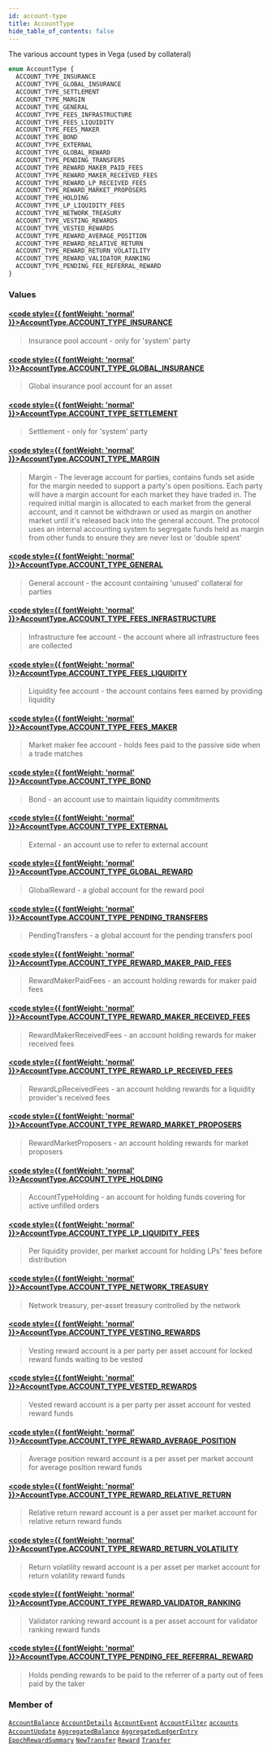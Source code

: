 ```yaml
---
id: account-type
title: AccountType
hide_table_of_contents: false
---
```








The various account types in Vega (used by collateral)

```graphql
enum AccountType {
  ACCOUNT_TYPE_INSURANCE
  ACCOUNT_TYPE_GLOBAL_INSURANCE
  ACCOUNT_TYPE_SETTLEMENT
  ACCOUNT_TYPE_MARGIN
  ACCOUNT_TYPE_GENERAL
  ACCOUNT_TYPE_FEES_INFRASTRUCTURE
  ACCOUNT_TYPE_FEES_LIQUIDITY
  ACCOUNT_TYPE_FEES_MAKER
  ACCOUNT_TYPE_BOND
  ACCOUNT_TYPE_EXTERNAL
  ACCOUNT_TYPE_GLOBAL_REWARD
  ACCOUNT_TYPE_PENDING_TRANSFERS
  ACCOUNT_TYPE_REWARD_MAKER_PAID_FEES
  ACCOUNT_TYPE_REWARD_MAKER_RECEIVED_FEES
  ACCOUNT_TYPE_REWARD_LP_RECEIVED_FEES
  ACCOUNT_TYPE_REWARD_MARKET_PROPOSERS
  ACCOUNT_TYPE_HOLDING
  ACCOUNT_TYPE_LP_LIQUIDITY_FEES
  ACCOUNT_TYPE_NETWORK_TREASURY
  ACCOUNT_TYPE_VESTING_REWARDS
  ACCOUNT_TYPE_VESTED_REWARDS
  ACCOUNT_TYPE_REWARD_AVERAGE_POSITION
  ACCOUNT_TYPE_REWARD_RELATIVE_RETURN
  ACCOUNT_TYPE_REWARD_RETURN_VOLATILITY
  ACCOUNT_TYPE_REWARD_VALIDATOR_RANKING
  ACCOUNT_TYPE_PENDING_FEE_REFERRAL_REWARD
}
```


### Values

#### [<code style={{ fontWeight: 'normal' }}>AccountType.<b>ACCOUNT_TYPE_INSURANCE</b></code>](#) 
> Insurance pool account - only for 'system' party
> 

#### [<code style={{ fontWeight: 'normal' }}>AccountType.<b>ACCOUNT_TYPE_GLOBAL_INSURANCE</b></code>](#) 
> Global insurance pool account for an asset
> 

#### [<code style={{ fontWeight: 'normal' }}>AccountType.<b>ACCOUNT_TYPE_SETTLEMENT</b></code>](#) 
> Settlement - only for 'system' party
> 

#### [<code style={{ fontWeight: 'normal' }}>AccountType.<b>ACCOUNT_TYPE_MARGIN</b></code>](#) 
> Margin - The leverage account for parties, contains funds set aside for the margin needed to support
a party's open positions. Each party will have a margin account for each market they have traded in.
The required initial margin is allocated to each market from the general account, and it cannot be withdrawn
or used as margin on another market until it's released back into the general account.
The protocol uses an internal accounting system to segregate funds held as margin from other funds
to ensure they are never lost or 'double spent'
> 

#### [<code style={{ fontWeight: 'normal' }}>AccountType.<b>ACCOUNT_TYPE_GENERAL</b></code>](#) 
> General account - the account containing 'unused' collateral for parties
> 

#### [<code style={{ fontWeight: 'normal' }}>AccountType.<b>ACCOUNT_TYPE_FEES_INFRASTRUCTURE</b></code>](#) 
> Infrastructure fee account - the account where all infrastructure fees are collected
> 

#### [<code style={{ fontWeight: 'normal' }}>AccountType.<b>ACCOUNT_TYPE_FEES_LIQUIDITY</b></code>](#) 
> Liquidity fee account - the account contains fees earned by providing liquidity
> 

#### [<code style={{ fontWeight: 'normal' }}>AccountType.<b>ACCOUNT_TYPE_FEES_MAKER</b></code>](#) 
> Market maker fee account - holds fees paid to the passive side when a trade matches
> 

#### [<code style={{ fontWeight: 'normal' }}>AccountType.<b>ACCOUNT_TYPE_BOND</b></code>](#) 
> Bond - an account use to maintain liquidity commitments
> 

#### [<code style={{ fontWeight: 'normal' }}>AccountType.<b>ACCOUNT_TYPE_EXTERNAL</b></code>](#) 
> External - an account use to refer to external account
> 

#### [<code style={{ fontWeight: 'normal' }}>AccountType.<b>ACCOUNT_TYPE_GLOBAL_REWARD</b></code>](#) 
> GlobalReward - a global account for the reward pool
> 

#### [<code style={{ fontWeight: 'normal' }}>AccountType.<b>ACCOUNT_TYPE_PENDING_TRANSFERS</b></code>](#) 
> PendingTransfers - a global account for the pending transfers pool
> 

#### [<code style={{ fontWeight: 'normal' }}>AccountType.<b>ACCOUNT_TYPE_REWARD_MAKER_PAID_FEES</b></code>](#) 
> RewardMakerPaidFees - an account holding rewards for maker paid fees
> 

#### [<code style={{ fontWeight: 'normal' }}>AccountType.<b>ACCOUNT_TYPE_REWARD_MAKER_RECEIVED_FEES</b></code>](#) 
> RewardMakerReceivedFees - an account holding rewards for maker received fees
> 

#### [<code style={{ fontWeight: 'normal' }}>AccountType.<b>ACCOUNT_TYPE_REWARD_LP_RECEIVED_FEES</b></code>](#) 
> RewardLpReceivedFees - an account holding rewards for a liquidity provider's received fees
> 

#### [<code style={{ fontWeight: 'normal' }}>AccountType.<b>ACCOUNT_TYPE_REWARD_MARKET_PROPOSERS</b></code>](#) 
> RewardMarketProposers - an account holding rewards for market proposers
> 

#### [<code style={{ fontWeight: 'normal' }}>AccountType.<b>ACCOUNT_TYPE_HOLDING</b></code>](#) 
> AccountTypeHolding - an account for holding funds covering for active unfilled orders
> 

#### [<code style={{ fontWeight: 'normal' }}>AccountType.<b>ACCOUNT_TYPE_LP_LIQUIDITY_FEES</b></code>](#) 
> Per liquidity provider, per market account for holding LPs' fees before distribution
> 

#### [<code style={{ fontWeight: 'normal' }}>AccountType.<b>ACCOUNT_TYPE_NETWORK_TREASURY</b></code>](#) 
> Network treasury, per-asset treasury controlled by the network
> 

#### [<code style={{ fontWeight: 'normal' }}>AccountType.<b>ACCOUNT_TYPE_VESTING_REWARDS</b></code>](#) 
> Vesting reward account is a per party per asset account for locked reward funds waiting to be vested
> 

#### [<code style={{ fontWeight: 'normal' }}>AccountType.<b>ACCOUNT_TYPE_VESTED_REWARDS</b></code>](#) 
> Vested reward account is a per party per asset account for vested reward funds
> 

#### [<code style={{ fontWeight: 'normal' }}>AccountType.<b>ACCOUNT_TYPE_REWARD_AVERAGE_POSITION</b></code>](#) 
> Average position reward account is a per asset per market account for average position reward funds
> 

#### [<code style={{ fontWeight: 'normal' }}>AccountType.<b>ACCOUNT_TYPE_REWARD_RELATIVE_RETURN</b></code>](#) 
> Relative return reward account is a per asset per market account for relative return reward funds
> 

#### [<code style={{ fontWeight: 'normal' }}>AccountType.<b>ACCOUNT_TYPE_REWARD_RETURN_VOLATILITY</b></code>](#) 
> Return volatility reward account is a per asset per market account for return volatility reward funds
> 

#### [<code style={{ fontWeight: 'normal' }}>AccountType.<b>ACCOUNT_TYPE_REWARD_VALIDATOR_RANKING</b></code>](#) 
> Validator ranking reward account is a per asset account for validator ranking reward funds
> 

#### [<code style={{ fontWeight: 'normal' }}>AccountType.<b>ACCOUNT_TYPE_PENDING_FEE_REFERRAL_REWARD</b></code>](#) 
> Holds pending rewards to be paid to the referrer of a party out of fees paid by the taker
> 



### Member of

[`AccountBalance`](/testnet/api/graphql/objects/account-balance)  <Badge class="secondary" text="object"/><Bullet />[`AccountDetails`](/testnet/api/graphql/objects/account-details)  <Badge class="secondary" text="object"/><Bullet />[`AccountEvent`](/testnet/api/graphql/objects/account-event)  <Badge class="secondary" text="object"/><Bullet />[`AccountFilter`](/testnet/api/graphql/inputs/account-filter)  <Badge class="secondary" text="input"/><Bullet />[`accounts`](/testnet/api/graphql/subscriptions/accounts)  <Badge class="secondary" text="subscription"/><Bullet />[`AccountUpdate`](/testnet/api/graphql/objects/account-update)  <Badge class="secondary" text="object"/><Bullet />[`AggregatedBalance`](/testnet/api/graphql/objects/aggregated-balance)  <Badge class="secondary" text="object"/><Bullet />[`AggregatedLedgerEntry`](/testnet/api/graphql/objects/aggregated-ledger-entry)  <Badge class="secondary" text="object"/><Bullet />[`EpochRewardSummary`](/testnet/api/graphql/objects/epoch-reward-summary)  <Badge class="secondary" text="object"/><Bullet />[`NewTransfer`](/testnet/api/graphql/objects/new-transfer)  <Badge class="secondary" text="object"/><Bullet />[`Reward`](/testnet/api/graphql/objects/reward)  <Badge class="secondary" text="object"/><Bullet />[`Transfer`](/testnet/api/graphql/objects/transfer)  <Badge class="secondary" text="object"/>



